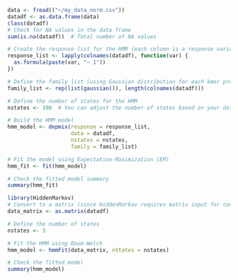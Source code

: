 ```r
data <- fread(("~/my_data_norm.csv"))
datadf <- as.data.frame(data)
class(datadf)
# Check for NA values in the data frame
sum(is.na(datadf))  # Total number of NA values
```
```r
# Create the response list for the HMM (each column is a response variable)
response_list <- lapply(colnames(datadf), function(var) {
  as.formula(paste(var, "~ 1"))
})

# Define the family list (using Gaussian distribution for each kmer proportion)
family_list <- rep(list(gaussian()), length(colnames(datadf)))

# Define the number of states for the HMM
nstates <- 100  # You can adjust the number of states based on your data

# Build the HMM model
hmm_model <- depmix(response = response_list, 
                    data = datadf, 
                    nstates = nstates, 
                    family = family_list)

# Fit the model using Expectation-Maximization (EM)
hmm_fit <- fit(hmm_model)

# Check the fitted model summary
summary(hmm_fit)
```
```r
library(HiddenMarkov)
# Convert to a matrix (since HiddenMarkov requires matrix input for continuous data)
data_matrix <- as.matrix(datadf)

# Define the number of states
nstates <- 3

# Fit the HMM using Baum-Welch
hmm_model <- hmmFit(data_matrix, nStates = nstates)

# Check the fitted model
summary(hmm_model)
```

